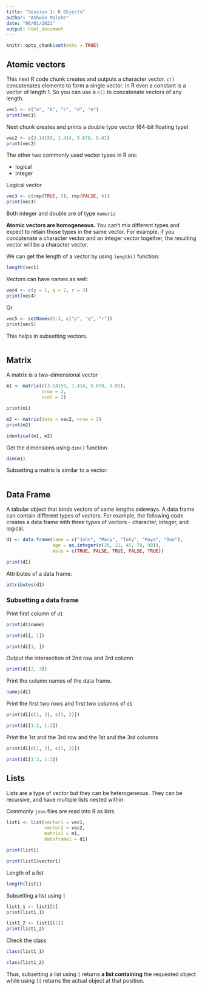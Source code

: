 ```yaml
---
title: "Session 1: R Objects"
author: "Ashwin Malshe"
date: "06/01/2021"
output: html_document
---
```


```r
knitr::opts_chunk$set(echo = TRUE)
```

## Atomic vectors

This next R code chunk creates and outputs a character vector. `c()` concatenates elements to form a single vector. In R even a constant is a vector of length 1. So you can use a `c()` to concatenate vectors of any length.

```r
vec1 <- c("a", "b", "c", "d", "e")
print(vec1)

```

Next chunk creates and prints a double type vector (64-bit floating type)

```r
vec2 <- c(3.14159, 1.414, 5.678, 9.01)
print(vec2)
```

The other two commonly used vector types in R are:

- logical
- integer

Logical vector
```r
vec3 <- c(rep(TRUE, 5), rep(FALSE, 6))
print(vec3)
```

Both integer and double are of type `numeric`

**Atomic vectors are homogeneous.** You can't mix different types and expect to retain those types in the same vector. For example, if you concatenate a character vector and an integer vector together, the resulting vector will be a character vector.


We can get the length of a vector by using `length()` function:

```r
length(vec1)
```

Vectors can have names as well:

```r
vec4 <- c(p = 1, q = 2, r = 3)
print(vec4)
```

Or

```r
vec5 <- setNames(1:3, c("p", "q", "r"))
print(vec5)
```

This helps in subsetting vectors.

```r

```


## Matrix

A matrix is a two-dimensional vector

```r
m1 <- matrix(c(3.14159, 1.414, 5.678, 9.01),
             nrow = 2,
             ncol = 2)

print(m1)
```

```r
m2 <- matrix(data = vec2, nrow = 2)
print(m2)
```


```r
identical(m1, m2)
```

Get the dimensions using `dim()` function

```r
dim(m1)
```


Subsetting a matrix is similar to a vector:

```r

```


## Data Frame

A tabular object that binds vectors of same lengths sideways. A data frame can contain different types of vectors. For example, the following code creates a data frame with three types of vectors - character, integer, and logical.

```r
d1 <- data.frame(name = c("John", "Mary", "Toby", "Maya", "Don"),
                 age = as.integer(c(20, 21, 45, 78, 90)),
                 male = c(TRUE, FALSE, TRUE, FALSE, TRUE))

print(d1)
```

Attributes of a data frame:

```r
attributes(d1)
```


### Subsetting a data frame

Print first column of `d1`

```r
print(d1$name)
```


```r
print(d1[, 1])
```

```r
print(d1[1, ])
```


Output the intersection of 2nd row and 3rd column

```r
print(d1[2, 3])
```
Print the column names of the data frame.

```r
names(d1)
```

Print the first two rows and first two columns of `d1`

```r
print(d1[c(1, 2), c(1, 2)])
```

```r
print(d1[1:2, 1:2])
```

Print the 1st and the 3rd row and the 1st and the 3rd columns

```r
print(d1[c(1, 3), c(1, 3)])
```


```r
print(d1[1:3, 1:3])
```

## Lists

Lists are a type of vector but they can be  heterogeneous. They can be recursive, and have multiple lists nested within. 

Commonly `json` files are read into R as lists.


```r
list1 <- list(vector1 = vec1,
              vector2 = vec2,
              matrix1 = m1,
              dataframe1 = d1)
```

```r
print(list1)
```


```r
print(list1$vector1)
```

Length of a list

```r
length(list1)
```

Subsetting a list using `[`


```r
list1_1 <- list1[1]
print(list1_1)
```

```r
list1_2 <- list1[[1]]
print(list1_2)
```

Check the class

```r
class(list1_1)
```

```r
class(list1_2)
```

Thus, subsetting a list using `[` returns **a list containing** the requested object while using `[[` returns the actual object at that position.
